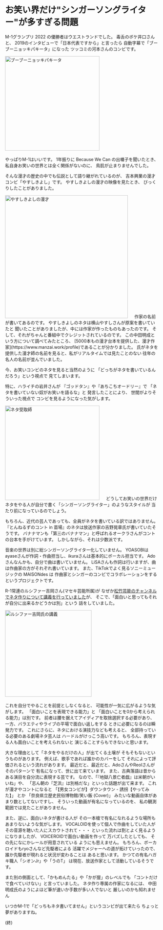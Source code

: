 # お笑い界だけ"シンガーソングライター"が多すぎる問題

M-1グランプリ 2022 の優勝者はウエストランドでした。
毒舌のボケ井口さんと、
2019のインタビューで「日本代表ですから」と言ったら
自動字幕で「ブーブーニョッキパキータ」になった
ツッコミの河本さんのコンビです。

<img src='/img/blog/singer-songwriter-comedian/17220989-8d10-4de8-a42a-27f972169b39.webp' alt="ブーブーニョッキパキータ" title="ブーブーニョッキパキータ" width={550} height="309" decoding="async" loading="lazy" /> 
　

やっぱりM-1はいいです。
1年振りに Because We Can の出囃子を聞いたとき、
私自身お笑いの世界とは全く関係がないのに、
鳥肌が止まりませんでした。

そんな漫才の歴史の中でも伝説として語り継がれているのが、
吉本興業の漫才コンビ「やすしきよし」です。
やすしきよしの漫才の映像を見たとき、
びっくりしたことがありました。

<img src='/img/blog/singer-songwriter-comedian/b7f6eea3-21e4-432c-b7b0-8aaabc8f8e76.webp' alt="やすしきよしの漫才" title="やすしきよしの漫才" width={550} height="402" decoding="async" loading="lazy" /> 
　
作家の名前が書いてあるのです。
やすしきよしのネタは横山やすしさんが原案を書いていたと
聞いたことがありましたが、中には作家が作ったものもあったのです。
そして、それがちゃんと番組中でクレジットされているのです。
この中田明成という方について調べてみたところ、
[5000本もの漫才台本を提供した、漫才作家](https://www.manzai.work/profile)であることが分かりました。
氏がネタを提供した漫才師の名前を見ると、私がリアルタイムでは見たことのない
往年の名人の名前が並んでいました。

今、お笑いコンビのネタを見ると当然のように
「どっちがネタを書いているんだろう」という視点で
見てしまいます。

特に、ハライチの岩井さんが
『ゴッドタン』や『あちこちオードリー』で
「ネタを書いていない奴がお笑いを語るな」と
発言したことにより、
世間がよりそういった視点で
コンビを見るようになった気がします。

<img src='/img/blog/singer-songwriter-comedian/54c174e5-173b-443b-8be6-4d9ce7a3869c.webp' alt="ネタ受取師" title="ネタ受取師" width={550} height="309" decoding="async" loading="lazy" /> 
　
どうしてお笑いの世界だけ
ネタをやる人が自分で書く「シンガーソングライター」のようなスタイルが
当たり前になっているのでしょう。

もちろん、近代の芸人であっても、全員がネタを書いている訳ではありません。
『とんねるずのコント in 苗場』のネタは放送作家の吉野晃章氏が書いていたそうです。
バナナマンも「第三のバナナマン」と呼ばれるオークラさんがコントの台本を手がけています。
しかしながら、それは少数派です。

音楽の世界は別に総シンガーソングライター化していません。
YOASOBIはayaseさんが作詞・作曲担当し、ikuraさんは基本的にボーカル担当です。
Adoさんなんかも、自分で曲は書いていません。
LiSAさんも作詞は行いますが、曲は作曲家の方がそれぞれ書いています。
また、TikTokでよく見るソニーミュージックの MAISONdes は
作曲家とシンガーのコンビでコラボレーションをする
というプロジェクトです。

R-1常連のルシファー吉岡さん(マセキ芸能所属)が
なぜか[松竹芸能のチャンネルでネタ作りについて講義を行っていました](https://www.youtube.com/watch?v=YVNpm8ctwhM)が、
そこで、「面白いと思ってもそれが自分に出来るかどうかは別」という
話をしていました。

<img src='/img/blog/singer-songwriter-comedian/9234dc29-6bbb-408d-9a62-97a8f5ca91ee.webp' alt="ルシファー吉岡氏の講義" title="ルシファー吉岡氏の講義" width={550} height="283" decoding="async" loading="lazy" /> 
　

これを自分でやることを前提としなくなると、
可能性が一気に広がるような気がします。
「面白いことを表現できる能力」と
「面白いことを0から考えられる能力」は別です。
前者は腰を据えてアイディアを取捨選択する必要があり、
一方、バラエティやライブの平場で面白い返しをする
ときに必要になるのは瞬発力です。
これにさらに、ネタにおける演技力なども考えると、
全部持っている必要のある劇場ネタ芸人は
ハードルがけっこう高いです。
もちろん、表現する人も面白いことを考えられないと
演じることすらもできないと思います。

大きな理由として「ネタをやるだけの人」が出てくる土壌が
そもそもないというものがあります。
例えば、歌手であれば誰かのカバーをして
それによって評価されるという流れがあります。
最近だと、最近だと、AdoさんやReolさんがそのパターンで
有名になって、世に出て来ています。
また、古典落語は昔からある演目を自分流に表現する芸です。
なので、「『地獄八景亡者戯』は米朝がいいね」や、
「志ん朝の『芝浜』は別格だな」といった話題が出て来ます。
これが漫才やコントになると
「【男女コンビが】ダウンタウン - 誘拐【やってみた】」
とか
「奈良県立歴史民俗博物館/笑い飯 (Cover)」
みたいな動画自体があまり数としてないですし、
そういった動画が有名になっているのを、
私の観測範囲では見たことがありません。

また、逆に、面白いネタが書ける人が
その一本槍で有名になれるような場所も
あまりないような気がします。
VOCALOIDを使って個人で作曲をしていた人が
その音源を聴いた人にスカウトされて・・・
といった流れは割とよく見るようになりましたが、
VOICEROIDで面白い動画を作って
万バズしたとしても、
その先になにかレールが用意されている
ようにも思えません。
もちろん、ボーカロイドもryoさんなど先駆者による
活躍でメジャーへの道が拓けていったので、
誰か先駆者が現れると状況が変わることは
あると思います。
かつての有名ハガキ職人「シオンJr」や「うのT」
は現在、放送作家として活動しているそうです。

また別の側面として、「かもめんたる」や「かが屋」のレベルでも
「コントだけで食べていけない」と言っていました。
ネタ作り専属の作家になるには、
中田明成氏のようによほど筆が速いか手数が多い人でないと
厳しいのかも知れません

いつかM-1で「どっちもネタ書いてません」というコンビが出て来たら
ちょっと夢がありますね。

(終)
